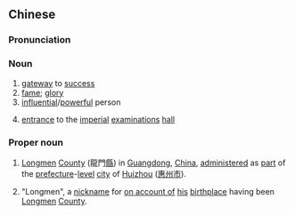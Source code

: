 {{also|龙门}}
==Chinese==
{{zh-forms|s=龙门|([[Chinese dragon|Chinese]]){{nbsp}}[[dragon]]<br>[[imperial]]|[[gate]]<br>[[door]]}}

===Pronunciation===
{{zh-pron
|m=lóngmén
|c=lung4 mun4
|h=pfs=liùng-mùn
|cat=n
}}
{{zh-pron
|m=Lóngmén
|cat=pn
}}

===Noun===
{{zh-noun}}

# [[gateway]] to [[success]]
# [[fame]]; [[glory]]
# [[influential]]/[[powerful]] person
# {{lb|zh|historical}} [[entrance]] to the [[imperial]] [[examinations]] [[hall]]

===Proper noun===
{{zh-proper noun}}

# {{lb|zh|geography}} [[Longmen]] [[county|County]] (龍門[[縣]]) in [[Guangdong]], [[China]], [[administer]]ed as [[part]] of the [[prefecture]]-[[level]] [[city]] of [[Huizhou]] ([[惠州]][[市]]).
# {{lb|zh|archaic|literary}} "Longmen", a [[nickname]] for {{w|Sima Qian}} [[on account of]] [[his]] [[birthplace]] having been [[Longmen]] [[county|County]].